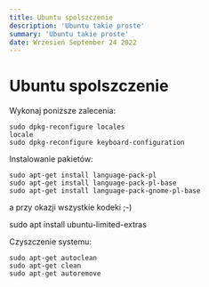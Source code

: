 ```yaml
---
title: Ubuntu spolszczenie
description: 'Ubuntu takie proste'
summary: 'Ubuntu takie proste'
date: Wrzesień September 24 2022
---
```


# Ubuntu spolszczenie

Wykonaj poniższe zalecenia:

```
sudo dpkg-reconfigure locales
locale
sudo dpkg-reconfigure keyboard-configuration
```

Instalowanie pakietów:

```
sudo apt-get install language-pack-pl
sudo apt-get install language-pack-pl-base
sudo apt-get install language-pack-gnome-pl-base
```

a przy okazji wszystkie kodeki ;-)

sudo apt install ubuntu-limited-extras

Czyszczenie systemu:

```
sudo apt-get autoclean
sudo apt-get clean
sudo apt-get autoremove
```

